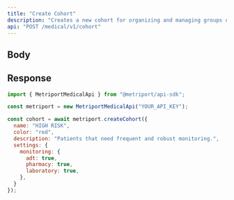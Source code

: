 ```yaml
---
title: "Create Cohort"
description: "Creates a new cohort for organizing and managing groups of patients. Cohort names must be unique within your organization."
api: "POST /medical/v1/cohort"
---
```


## Body

<Snippet file="cohort.mdx" />

## Response

<Snippet file="cohort-response.mdx" />

<ResponseExample>

```javascript Metriport SDK
import { MetriportMedicalApi } from "@metriport/api-sdk";

const metriport = new MetriportMedicalApi("YOUR_API_KEY");

const cohort = await metriport.createCohort({
  name: "HIGH RISK",
  color: "red",
  description: "Patients that need frequent and robust monitoring.",
  settings: {
    monitoring: {
      adt: true,
      pharmacy: true,
      laboratory: true,
    },
  }
});
```

</ResponseExample>

<Snippet file="cohort-response-json.mdx" />
